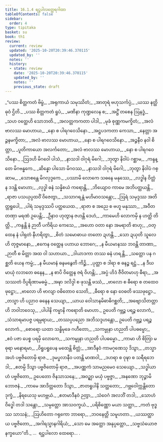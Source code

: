 ```yaml
---
title: 16.1.4 ရဋ္ဌပါလတ္ထေရဂါထာ
tableOfContents: false
sidebar:
  order: 4
type: tipitaka
basket: su
book: th1
review:
  current: review
  updated: '2025-10-20T20:39:46.370115'
  updated_by: ''
  notes: ''
  history:
  - state: review
    date: '2025-10-20T20:39:46.370115'
    updated_by: ''
    notes: ''
    previous_state: draft
---
```



<DynamicBreadcrumb />


<ReviewStatus review={frontmatter.review} showDetails={true} />

<HypothesisAnnotation frontmatter={frontmatter} />

<Division number="769" book="th1" e="ch" v="19" p="325">

<Paragraph number="1108" type="verses" book="th1">
_“ပဿ စိတ္တကတံ ဗိမ္ဗံ,_  
_အရုကာယံ သမုဿိတံ;_  
_အာတုရံ ဗဟုသင်္ကပ္ပံ,_  
_ယဿ နတ္ထိ ဓုဝံ ဌိတိ._  

</Paragraph>

</Division>
<Division number="770" book="th1" e="ch" v="19" p="325">

<Paragraph number="1109" type="verses" book="th1">
_ပဿ စိတ္တကတံ ရူပံ,_  
_မဏိနာ ကုဏ္ဍလေန စ;_  
_အဋ္ဌိံ တစေန ဩနဒ္ဓံ,_  
_သဟ ဝတ္ထေဟိ သောဘတိ._  

</Paragraph>

</Division>
<Division number="771" book="th1" e="ch" v="19" p="325">

<Paragraph number="1110" type="verses" book="th1">
_အလတ္တကကတာ ပါဒါ,_  
_မုခံ စုဏ္ဏကမက္ခိတံ;_  
_အလံ ဗာလဿ မောဟာယ,_  
_နော စ ပါရဂဝေသိနော._  

</Paragraph>

</Division>
<Division number="772" book="th1" e="ch" v="19" p="325">

<Paragraph number="1111" type="verses" book="th1">
_အဋ္ဌပဒကတာ ကေသာ,_  
_နေတ္တာ အဉ္ဇနမက္ခိတာ;_  
_အလံ ဗာလဿ မောဟာယ,_  
_နော စ ပါရဂဝေသိနော._  

</Paragraph>

</Division>
<Division number="773" book="th1" e="ch" v="19" p="325">

<Paragraph number="1112" type="verses" book="th1">
_အဉ္ဇနီဝ နဝါ စိတ္တာ,_  
_ပူတိကာယော အလင်္ကတော;_  
_အလံ ဗာလဿ မောဟာယ,_  
_နော စ ပါရဂဝေသိနော._  

</Paragraph>

</Division>
<Division number="774" book="th1" e="ch" v="19" p="325">

<Paragraph number="1113" type="verses" book="th1">
_ဩဒဟိ မိဂဝေါ ပါသံ,_  
_နာသဒါ ဝါဂုရံ မိဂေါ;_  
_ဘုတွာ နိဝါပံ ဂစ္ဆာမ,_  
_ကန္ဒန္တေ မိဂဗန္ဓကေ._  

</Paragraph>

</Division>
<Division number="775" book="th1" e="ch" v="19" p="325">

<Paragraph number="1114" type="verses" book="th1">
_ဆိန္နော ပါသော မိဂဝဿ,_  
_နာသဒါ ဝါဂုရံ မိဂေါ;_  
_ဘုတွာ နိဝါပံ ဂစ္ဆာမ,_  
_သောစန္တေ မိဂလုဒ္ဒကေ._  

</Paragraph>

</Division>
<Division number="776" book="th1" e="ch" v="19" p="325">

<Paragraph number="1115" type="verses" book="th1">
_ပဿာမိ လောကေ သဓနေ မနုဿေ,_  
_လဒ္ဓါန ဝိတ္တံ န ဒဒန္တိ မောဟာ;_  
_လုဒ္ဓါ ဓနံ သန္နိစယံ ကရောန္တိ,_  
_ဘိယျောဝ ကာမေ အဘိပတ္ထယန္တိ._  

</Paragraph>

</Division>
<Division number="777" book="th1" e="ch" v="19" p="326">

<Paragraph number="1116" type="verses" book="th1">
_ရာဇာ ပသယှပ္ပထဝိံ ဝိဇေတွာ,_  
_သသာဂရန္တံ မဟိမာဝသန္တော;_  
_ဩရံ သမုဒ္ဒဿ အတိတ္တရူပေါ,_  
_ပါရံ သမုဒ္ဒဿပိ ပတ္ထယေထ._  

</Paragraph>

</Division>
<Division number="778" book="th1" e="ch" v="19" p="326">

<Paragraph number="1117" type="verses" book="th1">
_ရာဇာ စ အညေ စ ဗဟူ မနုဿာ,_  
_အဝီတတဏှာ မရဏံ ဥပေန္တိ;_  
_ဦနာဝ ဟုတွာန ဇဟန္တိ ဒေဟံ,_  
_ကာမေဟိ လောကမှိ န ဟတ္ထိ တိတ္တိ._  

</Paragraph>

</Division>
<Division number="779" book="th1" e="ch" v="19" p="326">

<Paragraph number="1118" type="verses" book="th1">
_ကန္ဒန္တိ နံ ဉာတီ ပကိရိယ ကေသေ,_  
_အဟော ဝတာ နော အမရာတိ စာဟု;_  
_ဝတ္ထေန နံ ပါရုတံ နီဟရိတွာ,_  
_စိတံ သမောဓာယ တတော ဍဟန္တိ._  

</Paragraph>

</Division>
<Division number="780" book="th1" e="ch" v="19" p="326">

<Paragraph number="1119" type="verses" book="th1">
_သော ဍယှတိ သူလေဟိ တုဇ္ဇမာနော,_  
_ဧကေန ဝတ္ထေန ပဟာယ ဘောဂေ;_  
_န မီယမာနဿ ဘဝန္တိ တာဏာ,_  
_ဉာတီ စ မိတ္တာ အထ ဝါ သဟာယာ._  

</Paragraph>

</Division>
<Division number="781" book="th1" e="ch" v="19" p="326">

<Paragraph number="1120" type="verses" book="th1">
_ဒါယာဒကာ တဿ ဓနံ ဟရန္တိ,_  
_သတ္တော ပန ဂစ္ဆတိ ယေန ကမ္မံ;_  
_န မီယမာနံ ဓနမနွေတိ ကိဉ္စိ,_  
_ပုတ္တာ စ ဒါရာ စ ဓနဉ္စ ရဋ္ဌံ._  

</Paragraph>

</Division>
<Division number="782" book="th1" e="ch" v="19" p="326">

<Paragraph number="1121" type="verses" book="th1">
_န ဒီဃမာယုံ လဘတေ ဓနေန,_  
_န စာပိ ဝိတ္တေန ဇရံ ဝိဟန္တိ;_  
_အပ္ပံ ဟိဒံ ဇီဝိတမာဟု ဓီရာ,_  
_အသဿတံ ဝိပ္ပရိဏာမဓမ္မံ._  

</Paragraph>

</Division>
<Division number="783" book="th1" e="ch" v="19" p="326">

<Paragraph number="1122" type="verses" book="th1">
_အဍ္ဎာ ဒလိဒ္ဒါ စ ဖုသန္တိ ဖဿံ,_  
_ဗာလော စ ဓီရော စ တထေဝ ဖုဋ္ဌော;_  
_ဗာလော ဟိ ဗာလျာ ဝဓိတောဝ သေတိ,_  
_ဓီရော စ နော ဝေဓတိ ဖဿဖုဋ္ဌော._  

</Paragraph>

</Division>
<Division number="784" book="th1" e="ch" v="19" p="327">

<Paragraph number="1123" type="verses" book="th1">
_တသ္မာ ဟိ ပညာဝ ဓနေန သေယျာ,_  
_ယာယ ဝေါသာနမိဓာဓိဂစ္ဆတိ;_  
_အဗျောသိတတ္တာ ဟိ ဘဝါဘဝေသု,_  
_ပါပါနိ ကမ္မာနိ ကရောတိ မောဟာ._  

</Paragraph>

</Division>
<Division number="785" book="th1" e="ch" v="19" p="327">

<Paragraph number="1124" book="th1">
ဥပေတိ ဂဗ္ဘဉ္စ ပရဉ္စ လောကံ,_  
_သံသာရမာပဇ္ဇ ပရမ္ပရာယ;_  
_တဿပ္ပပညော အဘိသဒ္ဒဟန္တော,_  
ဥပေတိ ဂဗ္ဘဉ္စ ပရဉ္စ လောကံ._  

</Paragraph>

</Division>
<Division number="786" book="th1" e="ch" v="19" p="327">

<Paragraph number="1125" type="verses" book="th1">
_စောရော ယထာ သန္ဓိမုခေ ဂဟီတော,_  
_သကမ္မုနာ ဟညတိ ပါပဓမ္မော;_  
_ဧဝံ ပဇာ ပေစ္စ ပရမှိ လောကေ,_  
_သကမ္မုနာ ဟညတိ ပါပဓမ္မော._  

</Paragraph>

</Division>
<Division number="787" book="th1" e="ch" v="19" p="327">

<Paragraph number="1126" type="verses" book="th1">
_ကာမာ ဟိ စိတြာ မဓုရာ မနောရမာ,_  
_ဝိရူပရူပေန မထေန္တိ စိတ္တံ;_  
_အာဒီနဝံ ကာမဂုဏေသု ဒိသွာ,_  
_တသ္မာ အဟံ ပဗ္ဗဇိတောမှိ ရာဇ._  

</Paragraph>

</Division>
<Division number="788" book="th1" e="ch" v="19" p="327">

<Paragraph number="1127" type="verses" book="th1">
_ဒုမပ္ဖလာနီဝ ပတန္တိ မာဏဝါ,_  
_ဒဟရာ စ ဝုဍ္ဎာ စ သရီရဘေဒါ;_  
_ဧတမ္ပိ ဒိသွာ ပဗ္ဗဇိတောမှိ ရာဇ,_  
_အပဏ္ဏကံ သာမညမေဝ သေယျော._  

</Paragraph>

</Division>
<Division number="789" book="th1" e="ch" v="19" p="327">

<Paragraph number="1128" type="verses" book="th1">
_သဒ္ဓါယာဟံ ပဗ္ဗဇိတော,_  
ဥပေတော ဇိနသာသနေ;_  
_အဝဉ္ဈာ မယှံ ပဗ္ဗဇ္ဇာ,_  
_အနဏော ဘုဉ္ဇာမိ ဘောဇနံ._  

</Paragraph>

</Division>
<Division number="790" book="th1" e="ch" v="19" p="327">

<Paragraph number="1129" type="verses" book="th1">
_ကာမေ အာဒိတ္တတော ဒိသွာ,_  
_ဇာတရူပါနိ သတ္ထတော;_  
_ဂဗ္ဘဝေါက္ကန္တိတော ဒုက္ခံ,_  
_နိရယေသု မဟဗ္ဘယံ._  

</Paragraph>

</Division>
<Division number="791" book="th1" e="ch" v="19" p="327">

<Paragraph number="1130" type="verses" book="th1">
_ဧတမာဒီနဝံ ဉတွာ,_  
_သံဝေဂံ အလဘိံ တဒါ;_  
_သောဟံ ဝိဒ္ဓေါ တဒါ သန္တော,_  
_သမ္ပတ္တော အာသဝက္ခယံ._  

</Paragraph>

</Division>
<Division number="792" book="th1" e="ch" v="19" p="327">

<Paragraph number="1131" type="verses" book="th1">
_ပရိစိဏ္ဏော မယာ သတ္ထာ,_  
_ကတံ ဗုဒ္ဓဿ သာသနံ;_  
_ဩဟိတော ဂရုကော ဘာရော,_  
_ဘဝနေတ္တိ သမူဟတာ._  

</Paragraph>

</Division>
<Division number="793" book="th1" e="ch" v="19" p="327">

<Paragraph number="1132" type="verses" book="th1">
_ယဿတ္ထာယ ပဗ္ဗဇိတော,_  
_အဂါရသ္မာနဂါရိယံ;_  
_သော မေ အတ္ထော အနုပ္ပတ္တော,_  
_သဗ္ဗသံယောဇနက္ခယော”တိ._  


</Paragraph>
</Division>

<Paragraph number="1133" type="center" book="th1">
…  ရဋ္ဌပါလော ထေရော… .
</Paragraph>